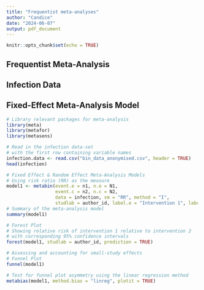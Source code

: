---
title: "Frequentist meta-analyses"
author: "Candice"
date: "2024-06-07"
output: pdf_document
---

```{r setup, include=FALSE}
knitr::opts_chunk$set(echo = TRUE)
```

## Frequentist Meta-Analysis

## Infection Data

## Fixed-Effect Meta-Analysis Model

```{r}
# Library relevant packages for meta-analysis
library(meta)
library(metafor)
library(metasens)

# Read in the infection data-set
# with the first row containing variable names
infection.data <- read.csv("bin_data_anonymised.csv", header = TRUE)
head(infection)

# Fixed Effect & Random Effect Meta-Analysis Models
# Using risk ratio (RR) as the measure
model1 <- metabin(event.e = n1, n.e = N1, 
                  event.c = n2, n.c = N2, 
                  data = infection, sm = "RR", method = "I",
                  studlab = author_id, label.e = "Intervention 1", label.c = "Intervention 2")
# Summary of the meta-analysis model
summary(model1)

# Forest Plot
# Showing relative risk of intervention 1 relative to intervention 2
# with corresponding 95% confidence intervals
forest(model1, studlab = author_id, prediction = TRUE)

# Assessing and accounting for small-study effects
# Funnel Plot
funnel(model1)

# Test for funnel plot asymmetry using the linear regression method
metabias(model1, method.bias = "linreg", plotit = TRUE)
```

